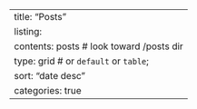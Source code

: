 ---
title: "Posts"
listing: 
  contents: posts # look toward /posts dir
  type: grid # or `default` or `table`; 
  sort: "date desc" 
  categories: true
---